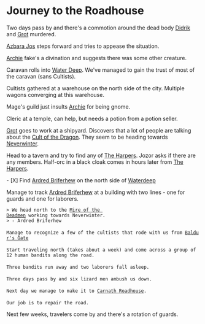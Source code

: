 = Journey to the Roadhouse =
Two days pass by and there's a commotion around the dead body [[../Didrik|Didrik]] and [[../Grot|Grot]] murdered.

[[Azbara Jos]] steps forward and tries to appease the situation.

[[../Archie|Archie]] fake's a divination and suggests there was some other creature.

Caravan rolls into [[Water Deep]]. We've managed to gain the trust of most of the caravan (sans Cultists).

Cultists gathered at a warehouse on the north side of the city. Multiple wagons converging at this warehouse.

Mage's guild just insults [[../Archie|Archie]] for being gnome.

Cleric at a temple, can help, but needs a potion from a potion seller.

[[../Grot|Grot]] goes to work at a shipyard. Discovers that a lot of people are talking about the [[../Cult of the Dragon|Cult of the Dragon]]. They seem to be heading towards [[Neverwinter]].

Head to a tavern and try to find any of [[../The Harpers|The Harpers]]. Jozor asks if there are any members.
Half-orc in a black cloak comes in hours later from [[../The Harpers|The Harpers]].

- [X] Find [[Ardred Briferhew]] on the north side of [[Waterdeep]]

Manage to track [[Ardred Briferhew]] at a building with two lines - one for guards and one for laborers.

 > We head north to the [[Mire of the Deadmen]] working towards Neverwinter.
 > - Ardred Briferhew
 
 Manage to recognize a few of the cultists that rode with us from [[Baldur's Gate]] 
 
 Start traveling north (takes about a week) and come across a group of 12 human bandits along the road.
 
 Three bandits run away and two laborers fall asleep.
 
 Three days pass by and six lizard men ambush us down.
 
 Next day we manage to make it to [[Carnath Roadhouse]].
 
 Our job is to repair the road.

Next few weeks, travelers come by and there's a rotation of guards.

